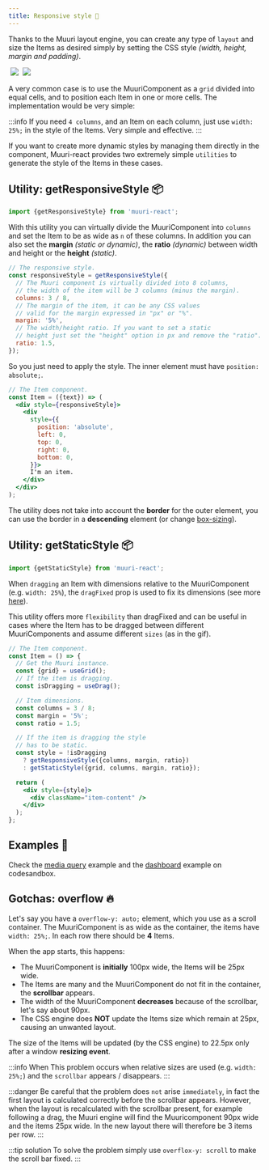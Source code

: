 ```yaml
---
title: Responsive style 👗
---
```



Thanks to the Muuri layout engine, you can create any type of `layout` and size the Items as desired simply by setting the CSS style _(width, height, margin and padding)_.

<div>
  <img style={{width: '4%'}} />
  <img src={useBaseUrl('gifs/dashboard.gif')} style={{width: '45%'}} />
  <img style={{width: '4%'}} />
  <img
    src={useBaseUrl('gifs/mediaquery.gif')}
    style={{width: '44%', paddingBottom: '1%'}}
  />
</div>

A very common case is to use the MuuriComponent as a `grid` divided into equal cells, and to position each Item in one or more cells. The implementation would be very simple:

:::info
If you need `4 columns`, and an Item on each column, just use `width: 25%;` in the style of the Items. Very simple and effective.
:::

If you want to create more dynamic styles by managing them directly in the component, Muuri-react provides two extremely simple `utilities` to generate the style of the Items in these cases.

## Utility: getResponsiveStyle 📦

```js
import {getResponsiveStyle} from 'muuri-react';
```

With this utility you can virtually divide the MuuriComponent into `columns` and set the Item to be as wide as `n` of these columns. In addition you can also set the **margin** _(static or dynamic)_, the **ratio** _(dynamic)_ between width and height or the **height** _(static)_.

```js
// The responsive style.
const responsiveStyle = getResponsiveStyle({
  // The Muuri component is virtually divided into 8 columns,
  // the width of the item will be 3 columns (minus the margin).
  columns: 3 / 8,
  // The margin of the item, it can be any CSS values
  // valid for the margin expressed in "px" or "%".
  margin: '5%',
  // The width/height ratio. If you want to set a static
  // height just set the "height" option in px and remove the "ratio".
  ratio: 1.5,
});
```

So you just need to apply the style. The inner element must have `position: absolute;`.

```jsx
// The Item component.
const Item = ({text}) => (
  <div style={responsiveStyle}>
    <div
      style={{
        position: 'absolute',
        left: 0,
        top: 0,
        right: 0,
        bottom: 0,
      }}>
      I'm an item.
    </div>
  </div>
);
```

The utility does not take into account the **border** for the outer element, you can use the border in a **descending** element (or change [box-sizing](https://developer.mozilla.org/en-US/docs/Web/CSS/box-sizing)).

## Utility: getStaticStyle 📦

```js
import {getStaticStyle} from 'muuri-react';
```

When `dragging` an Item with dimensions relative to the MuuriComponent (e.g. `width: 25%`), the `dragFixed` prop is used to fix its dimensions (see more [here](../usage/items-dimensions#dimensions-when-dragging-)).

This utility offers more `flexibility` than dragFixed and can be useful in cases where the Item has to be dragged between different MuuriComponents and assume different `sizes` (as in the gif).

```jsx
// The Item component.
const Item = () => {
  // Get the Muuri instance.
  const {grid} = useGrid();
  // If the item is dragging.
  const isDragging = useDrag();

  // Item dimensions.
  const columns = 3 / 8;
  const margin = '5%';
  const ratio = 1.5;

  // If the item is dragging the style
  // has to be static.
  const style = !isDragging
    ? getResponsiveStyle({columns, margin, ratio})
    : getStaticStyle({grid, columns, margin, ratio});

  return (
    <div style={style}>
      <div className="item-content" />
    </div>
  );
};
```

## Examples 📖

Check the [media query](https://codesandbox.io/s/muuri-react-media-query-q6sy6) example and the [dashboard](https://codesandbox.io/s/muuri-react-dashboard-penbe) example on codesandbox.

## Gotchas: overflow 🔥

Let's say you have a `overflow-y: auto;` element, which you use as a scroll container. The MuuriComponent is as wide as the container, the items have `width: 25%;`. In each row there should be **4** Items.

When the app starts, this happens:

- The MuuriComponent is **initially** 100px wide, the Items will be 25px wide.
- The Items are many and the MuuriComponent do not fit in the container, the **scrollbar** appears.
- The width of the MuuriComponent **decreases** because of the scrollbar, let's say about 90px.
- The CSS engine does **NOT** update the Items size which remain at 25px, causing an unwanted layout.

The size of the Items will be updated (by the CSS engine) to 22.5px only after a window **resizing event**.

:::info When
This problem occurs when relative sizes are used (e.g. `width: 25%;`) and the `scrollbar` appears / disappears.
:::

:::danger
Be careful that the problem does `not` arise `immediately`, in fact the first layout is calculated correctly before the scrollbar appears. However, when the layout is recalculated with the scrollbar present, for example following a drag, the Muuri engine will find the Muuricomponent 90px wide and the items 25px wide. In the new layout there will therefore be 3 items per row.
:::

:::tip solution
To solve the problem simply use `overflox-y: scroll` to make the scroll bar fixed.
:::
